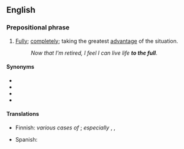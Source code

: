 ==English==

===Prepositional phrase===
{{en-PP}}

# [[fully|Fully]]; [[completely]]; taking the greatest [[advantage]] of the situation.
#: ''Now that I'm retired, I feel I can live life '''to the full'''.''

====Synonyms====
* {{l|en|to the brim}}
* {{l|en|to the gills}}
* {{l|en|to the gunnels}}
* {{l|en|to the tonsils}}

====Translations====
{{trans-top|fully, completely}}
* Finnish: ''various cases of'' {{t+|fi|täysi}}; ''especially'' {{t+|fi|täysin}}, {{t+|fi|täysillä}}, {{t|fi|täyttä}}
{{trans-mid}}
* Spanish: {{t|es|a tope}}
{{trans-bottom}}